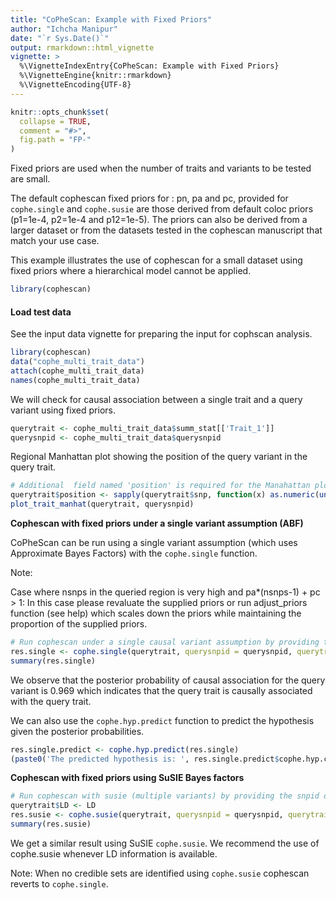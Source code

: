 ```yaml
---
title: "CoPheScan: Example with Fixed Priors"
author: "Ichcha Manipur"
date: "`r Sys.Date()`"
output: rmarkdown::html_vignette
vignette: >
  %\VignetteIndexEntry{CoPheScan: Example with Fixed Priors}
  %\VignetteEngine{knitr::rmarkdown}
  %\VignetteEncoding{UTF-8}
---
```


```r
knitr::opts_chunk$set(
  collapse = TRUE,
  comment = "#>",
  fig.path = "FP-"
)
```

Fixed priors are used when the number of traits and variants to be tested are small. 

The default cophescan fixed priors for : pn, pa and pc, provided for `cophe.single` and `cophe.susie`  are those derived from default coloc priors (p1=1e-4, p2=1e-4 and p12=1e-5). 
The priors can also be derived from a larger dataset or from the datasets tested in the cophescan manuscript that match your use case. 

This example illustrates the use of cophescan for a small dataset using fixed priors where a hierarchical model cannot be applied.

```r
library(cophescan)
```

#### Load test data  

See the input data vignette for preparing the input for cophscan analysis.
```r
library(cophescan)
data("cophe_multi_trait_data")
attach(cophe_multi_trait_data)
names(cophe_multi_trait_data)
```

<!-- The query variant is `r toString(querysnpid)` -->

We will check for causal association between a single trait and a query variant using fixed priors.   

```r
querytrait <- cophe_multi_trait_data$summ_stat[['Trait_1']] 
querysnpid <- cophe_multi_trait_data$querysnpid

```

Regional Manhattan plot showing the position of the query variant in the query trait.

```r
# Additional  field named 'position' is required for the Manahattan plot. It is a numeric vector of chromosal positions
querytrait$position <- sapply(querytrait$snp, function(x) as.numeric(unlist(strsplit(x, "-"))[2]))
plot_trait_manhat(querytrait, querysnpid)
```

**Cophescan with fixed priors under a single variant assumption (ABF)**

CoPheScan can be run using a single variant assumption (which uses Approximate Bayes Factors) with the `cophe.single` function.

Note:

Case where nsnps in the queried region is very high and pa*(nsnps-1) + pc > 1: In this case please revaluate the supplied priors or run adjust_priors function (see help) which scales down the priors while maintaining the proportion of the supplied priors.

```r
# Run cophescan under a single causal variant assumption by providing the snpid of the known causal variant for trait 1 = querysnpid
res.single <- cophe.single(querytrait, querysnpid = querysnpid, querytrait='Trait_1')
summary(res.single)
```
We observe that the posterior probability of causal association for the query variant is 0.969 which indicates that the query trait is causally associated with the query trait.

We can also use the `cophe.hyp.predict` function to predict the hypothesis given the posterior probabilities.

```r
res.single.predict <- cophe.hyp.predict(res.single)
(paste0('The predicted hypothesis is: ', res.single.predict$cophe.hyp.call, ' [PP.Hc =', round(res.single.predict$PP.Hc,3), ']' ))
```

**Cophescan with fixed priors using SuSIE Bayes factors**

```r
# Run cophescan with susie (multiple variants) by providing the snpid of the known causal variant for trait 1 = querysnpid
querytrait$LD <- LD
res.susie <- cophe.susie(querytrait, querysnpid = querysnpid, querytrait='Trait_1')
summary(res.susie)
```
We get a similar result using SuSIE `cophe.susie`. We recommend the use of cophe.susie whenever LD information is available.

Note: When  no credible sets are identified using `cophe.susie` cophescan reverts to `cophe.single`.

